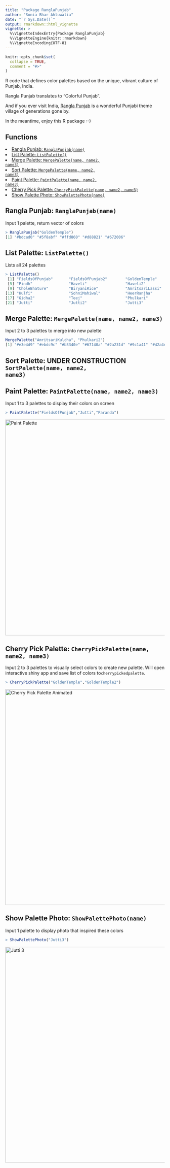 ---
title: "Package RanglaPunjab"
author: "Sonia Bhar Ahluwalia"
date: "`r Sys.Date()`"
output: rmarkdown::html_vignette
vignette: >
  %\VignetteIndexEntry{Package RanglaPunjab}
  %\VignetteEngine{knitr::rmarkdown}
  %\VignetteEncoding{UTF-8}
---

```{r setup, include = FALSE}
knitr::opts_chunk$set(
  collapse = TRUE,
  comment = "#>"
)
```

R code that defines color palettes based on the unique, vibrant culture of Punjab, India.

Rangla Punjab translates to "Colorful Punjab".

And if you ever visit India, [Rangla Punjab](https://haveli.co/rangla-punjab/) is a wonderful Punjabi theme village of generations gone by.

In the meantime, enjoy this R package :-)


## Functions

<li><a href="#ranglapunjab">Rangla Punjab: <code>RanglaPunjab(name)</code></a></li>
<li><a href="#listpalette">List Palette: <code>ListPalette()</code></a></li>
<li><a href="#mergepalette">Merge Palette: <code>MergePalette(name, name2, name3)</code></a></li>
<li><a href="#sortpalette">Sort Palette: <code>MergePalette(name, name2, name3)</code></a></li>
<li><a href="#paintpalette">Paint Palette: <code>PaintPalette(name, name2, name3)</code></a></li>
<li><a href="#cherrypickpalette">Cherry Pick Palette: <code>CherryPickPalette(name, name2, name3)</code></a></li>
<li><a href="#showpalettephoto">Show Palette Photo: <code>ShowPalettePhoto(name)</code></a></li>

<h2 id="ranglapunjab">
Rangla Punjab: <code>RanglaPunjab(name)</code>
</h2>

Input 1 palette, return vector of colors

```r
> RanglaPunjab("GoldenTemple")
[1] "#bdcad0" "#5f8abf" "#ffd860" "#d88821" "#672006"
```

<h2 id="listpalette">
List Palette: <code>ListPalette()</code>
</h2>

Lists all 24 palettes

```r
> ListPalette()
 [1] "FieldsOfPunjab"       "FieldsOfPunjab2"        "GoldenTemple"           "GoldenTemple2"         
 [5] "Pindh"                "Haveli"                 "Haveli2"                "AmritsariKulcha"       
 [9] "CholeBhature"         "BiryaniRice"            "AmritsariLassi"         "AmritsariPedeWaliLassi"
[13] "Kulfi"                "SohniMahiwal"           "HeerRanjha"             "Gidha"                 
[17] "Gidha2"               "Teej"                   "Phulkari"               "Phulkari2"             
[21] "Jutti"                "Jutti2"                 "Jutti3"                 "Paranda" 
```

<h2 id="mergepalette">
Merge Palette: <code>MergePalette(name, name2, name3)</code>
</h2>

Input 2 to 3 palettes to merge into new palette

```r
MergePalette("AmritsariKulcha", "Phulkari2")
[1] "#e3e4d9" "#ebdc9c" "#b3340e" "#67140a" "#2a231d" "#9c1a41" "#42a4e8" "#3a35da" "#ee523c" "#3e167c"
```

<h2 id="sortpalette">
Sort Palette: UNDER CONSTRUCTION <code>SortPalette(name, name2, name3)</code>
</h2>

<h2 id="paintpalette">
Paint Palette: <code>PaintPalette(name, name2, name3)</code>
</h2>

Input 1 to 3 palettes to display their colors on screen

```r
> PaintPalette("FieldsOfPunjab","Jutti","Paranda")
```
<img src="paintpalette.jpg" alt="Paint Palette" width="680" height="auto">

<h2 id="cherrypickpalette">
Cherry Pick Palette: <code>CherryPickPalette(name, name2, name3)</code>
</h2>

Input 2 to 3 palettes to visually select colors to create new palette. Will open interactive shiny app and 
save list of colors to`cherrypickedpalette`.

```r
> CherryPickPalette("GoldenTemple","GoldenTemple2")
```

<img src="CherryPickPaletteAnimated.gif" alt="Cherry Pick Palette Animated" width="680" height="auto">

<h2 id="showpalettephoto">
Show Palette Photo: <code>ShowPalettePhoto(name)</code>
</h2>

Input 1 palette to display photo that inspired these colors

```r
> ShowPalettePhoto("Jutti3")
```

<img src="jutti3.jpg" alt="Jutti 3" width="680" height="auto">

